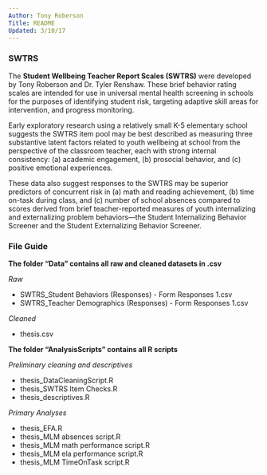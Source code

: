 ```yaml
---
Author: Tony Roberson
Title: README
Updated: 3/10/17
---
```

### SWTRS

The **Student Wellbeing Teacher Report Scales (SWTRS)** were developed by 
Tony Roberson and Dr. Tyler Renshaw. These brief behavior rating scales are
intended for use in universal mental health screening in schools for 
the purposes of identifying student risk, targeting adaptive skill areas 
for intervention, and progress monitoring.

Early exploratory research using a relatively small K-5 elementary school 
suggests the SWTRS item pool may be best described as measuring three
substantive latent factors related to youth wellbeing at school from the
perspective of the classroom teacher, each with strong internal consistency: 
(a) academic engagement, (b) prosocial behavior, and (c) positive emotional
experiences.

These data also suggest responses to the SWTRS may be superior predictors of
concurrent risk in (a) math and reading achievement, (b) time on-task during
class, and (c) number of school absences compared to scores derived from brief
teacher-reported measures of youth internalizing and externalizing problem
behaviors—the Student Internalizing Behavior Screener and the Student
Externalizing Behavior Screener.

### File Guide

**The folder "Data" contains all raw and cleaned datasets in .csv**

*Raw*

  - SWTRS_Student Behaviors (Responses) - Form Responses 1.csv
  - SWTRS_Teacher Demographics (Responses) - Form Responses 1.csv

*Cleaned*
  
  - thesis.csv 

**The folder "AnalysisScripts" contains all R scripts**

*Preliminary cleaning and descriptives*
  
  - thesis_DataCleaningScript.R
  - thesis_SWTRS Item Checks.R
  - thesis_descriptives.R
    
*Primary Analyses*
  
  - thesis_EFA.R
  - thesis_MLM absences script.R
  - thesis_MLM math performance script.R
  - thesis_MLM ela performance script.R
  - thesis_MLM TimeOnTask script.R
        
  


